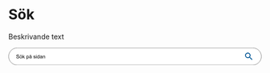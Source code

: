 
<Meta title="Komponenter/Sök/Översikt" />

# Sök

<p>Beskrivande text</p>

<svg width="800" height="56" viewBox="0 0 800 56" fill="none" xmlns="http://www.w3.org/2000/svg">
  <rect x="0.5" y="0.5" width="799" height="55" rx="27.5" fill="white" stroke="#4B4B4B" />
  <path
    d="M764.667 30.6667H763.613L763.24 30.3067C764.547 28.7867 765.333 26.8133 765.333 24.6667C765.333 19.88 761.453 16 756.667 16C751.88 16 748 19.88 748 24.6667C748 29.4533 751.88 33.3333 756.667 33.3333C758.813 33.3333 760.787 32.5467 762.307 31.24L762.667 31.6133V32.6667L769.333 39.32L771.32 37.3333L764.667 30.6667ZM756.667 30.6667C753.347 30.6667 750.667 27.9867 750.667 24.6667C750.667 21.3467 753.347 18.6667 756.667 18.6667C759.987 18.6667 762.667 21.3467 762.667 24.6667C762.667 27.9867 759.987 30.6667 756.667 30.6667Z"
    fill="#005595"
  />
  <path
    d="M24.7188 30.3203L26.1484 30.1953C26.2161 30.7682 26.3724 31.2396 26.6172 31.6094C26.8672 31.974 27.2526 32.2708 27.7734 32.5C28.2943 32.724 28.8802 32.8359 29.5312 32.8359C30.1094 32.8359 30.6198 32.75 31.0625 32.5781C31.5052 32.4062 31.8333 32.1719 32.0469 31.875C32.2656 31.5729 32.375 31.2448 32.375 30.8906C32.375 30.5312 32.2708 30.2188 32.0625 29.9531C31.8542 29.6823 31.5104 29.4557 31.0312 29.2734C30.724 29.1536 30.0443 28.9688 28.9922 28.7188C27.9401 28.4635 27.2031 28.224 26.7812 28C26.2344 27.7135 25.8255 27.3594 25.5547 26.9375C25.2891 26.5104 25.1562 26.0339 25.1562 25.5078C25.1562 24.9297 25.3203 24.3906 25.6484 23.8906C25.9766 23.3854 26.4557 23.0026 27.0859 22.7422C27.7161 22.4818 28.4167 22.3516 29.1875 22.3516C30.0365 22.3516 30.7839 22.4896 31.4297 22.7656C32.0807 23.0365 32.5807 23.4375 32.9297 23.9688C33.2786 24.5 33.4661 25.1016 33.4922 25.7734L32.0391 25.8828C31.9609 25.1589 31.6953 24.612 31.2422 24.2422C30.7943 23.8724 30.1302 23.6875 29.25 23.6875C28.3333 23.6875 27.6641 23.8568 27.2422 24.1953C26.8255 24.5286 26.6172 24.9323 26.6172 25.4062C26.6172 25.8177 26.7656 26.1562 27.0625 26.4219C27.3542 26.6875 28.1146 26.9609 29.3438 27.2422C30.5781 27.5182 31.4245 27.7604 31.8828 27.9688C32.5495 28.276 33.0417 28.6667 33.3594 29.1406C33.6771 29.6094 33.8359 30.151 33.8359 30.7656C33.8359 31.375 33.6615 31.9505 33.3125 32.4922C32.9635 33.0286 32.4609 33.4479 31.8047 33.75C31.1536 34.0469 30.4193 34.1953 29.6016 34.1953C28.5651 34.1953 27.6953 34.0443 26.9922 33.7422C26.2943 33.4401 25.7448 32.987 25.3438 32.3828C24.9479 31.7734 24.7396 31.0859 24.7188 30.3203ZM35.2031 29.8516C35.2031 28.3151 35.6302 27.1771 36.4844 26.4375C37.1979 25.8229 38.0677 25.5156 39.0938 25.5156C40.2344 25.5156 41.1667 25.8906 41.8906 26.6406C42.6146 27.3854 42.9766 28.4167 42.9766 29.7344C42.9766 30.8021 42.8151 31.6432 42.4922 32.2578C42.1745 32.8672 41.7083 33.3411 41.0938 33.6797C40.4844 34.0182 39.8177 34.1875 39.0938 34.1875C37.9323 34.1875 36.9922 33.8151 36.2734 33.0703C35.5599 32.3255 35.2031 31.2526 35.2031 29.8516ZM36.6484 29.8516C36.6484 30.9141 36.8802 31.7109 37.3438 32.2422C37.8073 32.7682 38.3906 33.0312 39.0938 33.0312C39.7917 33.0312 40.3724 32.7656 40.8359 32.2344C41.2995 31.7031 41.5312 30.8932 41.5312 29.8047C41.5312 28.7786 41.2969 28.0026 40.8281 27.4766C40.3646 26.9453 39.7865 26.6797 39.0938 26.6797C38.3906 26.6797 37.8073 26.9427 37.3438 27.4688C36.8802 27.9948 36.6484 28.7891 36.6484 29.8516ZM36.8984 24.0781V22.4766H38.3672V24.0781H36.8984ZM39.8125 24.0781V22.4766H41.2812V24.0781H39.8125ZM44.6406 34V22.5469H46.0469V29.0781L49.375 25.7031H51.1953L48.0234 28.7812L51.5156 34H49.7812L47.0391 29.7578L46.0469 30.7109V34H44.6406ZM57.0859 37.1797V25.7031H58.3672V26.7812C58.6693 26.3594 59.0104 26.0443 59.3906 25.8359C59.7708 25.6224 60.2318 25.5156 60.7734 25.5156C61.4818 25.5156 62.1068 25.6979 62.6484 26.0625C63.1901 26.4271 63.599 26.9427 63.875 27.6094C64.151 28.2708 64.2891 28.9974 64.2891 29.7891C64.2891 30.638 64.1354 31.4036 63.8281 32.0859C63.526 32.763 63.0833 33.2839 62.5 33.6484C61.9219 34.0078 61.3125 34.1875 60.6719 34.1875C60.2031 34.1875 59.7812 34.0885 59.4062 33.8906C59.0365 33.6927 58.7318 33.4427 58.4922 33.1406V37.1797H57.0859ZM58.3594 29.8984C58.3594 30.9661 58.5755 31.7552 59.0078 32.2656C59.4401 32.776 59.9635 33.0312 60.5781 33.0312C61.2031 33.0312 61.737 32.7682 62.1797 32.2422C62.6276 31.7109 62.8516 30.8906 62.8516 29.7812C62.8516 28.724 62.6328 27.9323 62.1953 27.4062C61.763 26.8802 61.2448 26.6172 60.6406 26.6172C60.0417 26.6172 59.5104 26.8984 59.0469 27.4609C58.5885 28.0182 58.3594 28.8307 58.3594 29.8984ZM71.4062 32.9766C70.8854 33.4193 70.3828 33.7318 69.8984 33.9141C69.4193 34.0964 68.9036 34.1875 68.3516 34.1875C67.4401 34.1875 66.7396 33.9661 66.25 33.5234C65.7604 33.0755 65.5156 32.5052 65.5156 31.8125C65.5156 31.4062 65.6068 31.0365 65.7891 30.7031C65.9766 30.3646 66.2188 30.0938 66.5156 29.8906C66.8177 29.6875 67.1562 29.5339 67.5312 29.4297C67.8073 29.3568 68.224 29.2865 68.7812 29.2188C69.9167 29.0833 70.7526 28.9219 71.2891 28.7344C71.2943 28.5417 71.2969 28.4193 71.2969 28.3672C71.2969 27.7943 71.1641 27.3906 70.8984 27.1562C70.5391 26.8385 70.0052 26.6797 69.2969 26.6797C68.6354 26.6797 68.1458 26.7969 67.8281 27.0312C67.5156 27.2604 67.2839 27.6693 67.1328 28.2578L65.7578 28.0703C65.8828 27.4818 66.0885 27.0078 66.375 26.6484C66.6615 26.2839 67.0755 26.0052 67.6172 25.8125C68.1589 25.6146 68.7865 25.5156 69.5 25.5156C70.2083 25.5156 70.7839 25.599 71.2266 25.7656C71.6693 25.9323 71.9948 26.1432 72.2031 26.3984C72.4115 26.6484 72.5573 26.9661 72.6406 27.3516C72.6875 27.5911 72.7109 28.0234 72.7109 28.6484V30.5234C72.7109 31.8307 72.7396 32.6589 72.7969 33.0078C72.8594 33.3516 72.9792 33.6823 73.1562 34H71.6875C71.5417 33.7083 71.4479 33.3672 71.4062 32.9766ZM71.2891 29.8359C70.7786 30.0443 70.013 30.2214 68.9922 30.3672C68.4141 30.4505 68.0052 30.5443 67.7656 30.6484C67.526 30.7526 67.3411 30.9062 67.2109 31.1094C67.0807 31.3073 67.0156 31.5286 67.0156 31.7734C67.0156 32.1484 67.1562 32.4609 67.4375 32.7109C67.724 32.9609 68.1406 33.0859 68.6875 33.0859C69.2292 33.0859 69.7109 32.9688 70.1328 32.7344C70.5547 32.4948 70.8646 32.1693 71.0625 31.7578C71.2135 31.4401 71.2891 30.9714 71.2891 30.3516V29.8359ZM67.9297 23.5469C67.9297 23.1667 68.0677 22.8385 68.3438 22.5625C68.625 22.2865 68.9557 22.1484 69.3359 22.1484C69.7214 22.1484 70.0521 22.2891 70.3281 22.5703C70.6042 22.8464 70.7422 23.1823 70.7422 23.5781C70.7422 23.9792 70.6042 24.3177 70.3281 24.5938C70.0521 24.8698 69.724 25.0078 69.3438 25.0078C68.9531 25.0078 68.6198 24.8698 68.3438 24.5938C68.0677 24.3125 67.9297 23.9635 67.9297 23.5469ZM68.5234 23.5547C68.5234 23.7995 68.6042 24.0052 68.7656 24.1719C68.9323 24.3385 69.1276 24.4219 69.3516 24.4219C69.5755 24.4219 69.7682 24.3385 69.9297 24.1719C70.0964 24.0052 70.1797 23.8047 70.1797 23.5703C70.1797 23.3359 70.099 23.1354 69.9375 22.9688C69.776 22.8021 69.5807 22.7188 69.3516 22.7188C69.1276 22.7188 68.9323 22.8021 68.7656 22.9688C68.6042 23.1302 68.5234 23.3255 68.5234 23.5547ZM78.7891 31.5234L80.1797 31.3047C80.2578 31.862 80.474 32.2891 80.8281 32.5859C81.1875 32.8828 81.6875 33.0312 82.3281 33.0312C82.974 33.0312 83.4531 32.901 83.7656 32.6406C84.0781 32.375 84.2344 32.0651 84.2344 31.7109C84.2344 31.3932 84.0964 31.1432 83.8203 30.9609C83.6276 30.8359 83.1484 30.6771 82.3828 30.4844C81.3516 30.224 80.6354 30 80.2344 29.8125C79.8385 29.6198 79.5365 29.3568 79.3281 29.0234C79.125 28.6849 79.0234 28.3125 79.0234 27.9062C79.0234 27.5365 79.1068 27.1953 79.2734 26.8828C79.4453 26.5651 79.6771 26.3021 79.9688 26.0938C80.1875 25.9323 80.4844 25.7969 80.8594 25.6875C81.2396 25.5729 81.6458 25.5156 82.0781 25.5156C82.7292 25.5156 83.2995 25.6094 83.7891 25.7969C84.2839 25.9844 84.6484 26.2396 84.8828 26.5625C85.1172 26.8802 85.2786 27.3073 85.3672 27.8438L83.9922 28.0312C83.9297 27.6042 83.7474 27.2708 83.4453 27.0312C83.1484 26.7917 82.7266 26.6719 82.1797 26.6719C81.5339 26.6719 81.0729 26.7786 80.7969 26.9922C80.5208 27.2057 80.3828 27.4557 80.3828 27.7422C80.3828 27.9245 80.4401 28.0885 80.5547 28.2344C80.6693 28.3854 80.849 28.5104 81.0938 28.6094C81.2344 28.6615 81.6484 28.7812 82.3359 28.9688C83.3307 29.2344 84.0234 29.4531 84.4141 29.625C84.8099 29.7917 85.1198 30.0365 85.3438 30.3594C85.5677 30.6823 85.6797 31.0833 85.6797 31.5625C85.6797 32.0312 85.5417 32.474 85.2656 32.8906C84.9948 33.3021 84.6016 33.6224 84.0859 33.8516C83.5703 34.0755 82.987 34.1875 82.3359 34.1875C81.2578 34.1875 80.4349 33.9635 79.8672 33.5156C79.3047 33.0677 78.9453 32.4036 78.7891 31.5234ZM87.3594 24.1641V22.5469H88.7656V24.1641H87.3594ZM87.3594 34V25.7031H88.7656V34H87.3594ZM96.2969 34V32.9531C95.7708 33.776 94.9974 34.1875 93.9766 34.1875C93.3151 34.1875 92.7057 34.0052 92.1484 33.6406C91.5964 33.276 91.1667 32.7682 90.8594 32.1172C90.5573 31.4609 90.4062 30.7083 90.4062 29.8594C90.4062 29.0312 90.5443 28.2812 90.8203 27.6094C91.0964 26.9323 91.5104 26.4141 92.0625 26.0547C92.6146 25.6953 93.2318 25.5156 93.9141 25.5156C94.4141 25.5156 94.8594 25.6224 95.25 25.8359C95.6406 26.0443 95.9583 26.3177 96.2031 26.6562V22.5469H97.6016V34H96.2969ZM91.8516 29.8594C91.8516 30.9219 92.0755 31.7161 92.5234 32.2422C92.9714 32.7682 93.5 33.0312 94.1094 33.0312C94.724 33.0312 95.2448 32.7812 95.6719 32.2812C96.1042 31.776 96.3203 31.0078 96.3203 29.9766C96.3203 28.8411 96.1016 28.0078 95.6641 27.4766C95.2266 26.9453 94.6875 26.6797 94.0469 26.6797C93.4219 26.6797 92.8984 26.9349 92.4766 27.4453C92.0599 27.9557 91.8516 28.7604 91.8516 29.8594ZM105.234 32.9766C104.714 33.4193 104.211 33.7318 103.727 33.9141C103.247 34.0964 102.732 34.1875 102.18 34.1875C101.268 34.1875 100.568 33.9661 100.078 33.5234C99.5885 33.0755 99.3438 32.5052 99.3438 31.8125C99.3438 31.4062 99.4349 31.0365 99.6172 30.7031C99.8047 30.3646 100.047 30.0938 100.344 29.8906C100.646 29.6875 100.984 29.5339 101.359 29.4297C101.635 29.3568 102.052 29.2865 102.609 29.2188C103.745 29.0833 104.581 28.9219 105.117 28.7344C105.122 28.5417 105.125 28.4193 105.125 28.3672C105.125 27.7943 104.992 27.3906 104.727 27.1562C104.367 26.8385 103.833 26.6797 103.125 26.6797C102.464 26.6797 101.974 26.7969 101.656 27.0312C101.344 27.2604 101.112 27.6693 100.961 28.2578L99.5859 28.0703C99.7109 27.4818 99.9167 27.0078 100.203 26.6484C100.49 26.2839 100.904 26.0052 101.445 25.8125C101.987 25.6146 102.615 25.5156 103.328 25.5156C104.036 25.5156 104.612 25.599 105.055 25.7656C105.497 25.9323 105.823 26.1432 106.031 26.3984C106.24 26.6484 106.385 26.9661 106.469 27.3516C106.516 27.5911 106.539 28.0234 106.539 28.6484V30.5234C106.539 31.8307 106.568 32.6589 106.625 33.0078C106.688 33.3516 106.807 33.6823 106.984 34H105.516C105.37 33.7083 105.276 33.3672 105.234 32.9766ZM105.117 29.8359C104.607 30.0443 103.841 30.2214 102.82 30.3672C102.242 30.4505 101.833 30.5443 101.594 30.6484C101.354 30.7526 101.169 30.9062 101.039 31.1094C100.909 31.3073 100.844 31.5286 100.844 31.7734C100.844 32.1484 100.984 32.4609 101.266 32.7109C101.552 32.9609 101.969 33.0859 102.516 33.0859C103.057 33.0859 103.539 32.9688 103.961 32.7344C104.383 32.4948 104.693 32.1693 104.891 31.7578C105.042 31.4401 105.117 30.9714 105.117 30.3516V29.8359ZM108.727 34V25.7031H109.992V26.8828C110.602 25.9714 111.482 25.5156 112.633 25.5156C113.133 25.5156 113.591 25.6068 114.008 25.7891C114.43 25.9661 114.745 26.2005 114.953 26.4922C115.161 26.7839 115.307 27.1302 115.391 27.5312C115.443 27.7917 115.469 28.2474 115.469 28.8984V34H114.062V28.9531C114.062 28.3802 114.008 27.9531 113.898 27.6719C113.789 27.3854 113.594 27.1589 113.312 26.9922C113.036 26.8203 112.711 26.7344 112.336 26.7344C111.737 26.7344 111.219 26.9245 110.781 27.3047C110.349 27.6849 110.133 28.4062 110.133 29.4688V34H108.727Z"
    fill="black"
  />
</svg>
